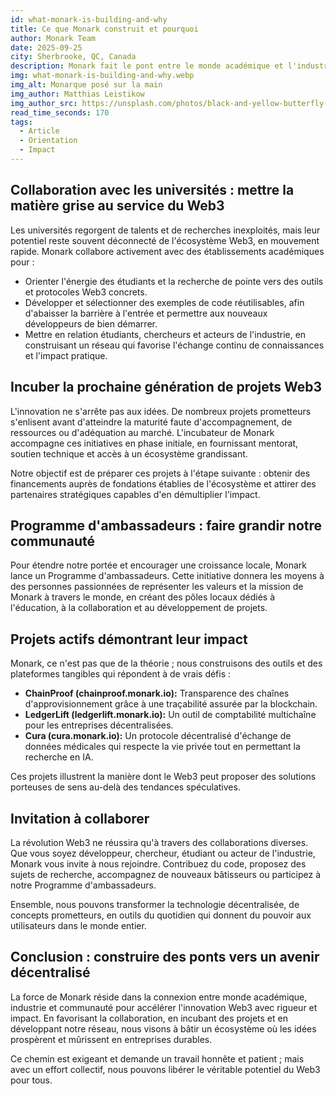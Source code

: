 ```yaml
---
id: what-monark-is-building-and-why
title: Ce que Monark construit et pourquoi
author: Monark Team
date: 2025-09-25
city: Sherbrooke, QC, Canada
description: Monark fait le pont entre le monde académique et l'industrie Web3 en transformant la recherche étudiante en projets viables. Elle incube des initiatives en phase initiale et a conçu des solutions concrètes pour la transparence des chaînes d'approvisionnement et le partage sécurisé des données médicales.
img: what-monark-is-building-and-why.webp
img_alt: Monarque posé sur la main
img_author: Matthias Leistikow
img_author_src: https://unsplash.com/photos/black-and-yellow-butterfly-on-persons-hand-VmwH8vCgUkY
read_time_seconds: 170
tags:
  - Article
  - Orientation
  - Impact
---
```


## Collaboration avec les universités : mettre la matière grise au service du Web3

Les universités regorgent de talents et de recherches inexploités, mais leur potentiel reste souvent déconnecté de l'écosystème Web3, en mouvement rapide. Monark collabore activement avec des établissements académiques pour :

- Orienter l'énergie des étudiants et la recherche de pointe vers des outils et protocoles Web3 concrets.
- Développer et sélectionner des exemples de code réutilisables, afin d'abaisser la barrière à l'entrée et permettre aux nouveaux développeurs de bien démarrer.
- Mettre en relation étudiants, chercheurs et acteurs de l'industrie, en construisant un réseau qui favorise l'échange continu de connaissances et l'impact pratique.

## Incuber la prochaine génération de projets Web3

L'innovation ne s'arrête pas aux idées. De nombreux projets prometteurs s'enlisent avant d'atteindre la maturité faute d'accompagnement, de ressources ou d'adéquation au marché. L'incubateur de Monark accompagne ces initiatives en phase initiale, en fournissant mentorat, soutien technique et accès à un écosystème grandissant.

Notre objectif est de préparer ces projets à l'étape suivante : obtenir des financements auprès de fondations établies de l'écosystème et attirer des partenaires stratégiques capables d'en démultiplier l'impact.

## Programme d'ambassadeurs : faire grandir notre communauté

Pour étendre notre portée et encourager une croissance locale, Monark lance un Programme d'ambassadeurs. Cette initiative donnera les moyens à des personnes passionnées de représenter les valeurs et la mission de Monark à travers le monde, en créant des pôles locaux dédiés à l'éducation, à la collaboration et au développement de projets.

## Projets actifs démontrant leur impact

Monark, ce n'est pas que de la théorie ; nous construisons des outils et des plateformes tangibles qui répondent à de vrais défis :

- **ChainProof (chainproof.monark.io):** Transparence des chaînes d'approvisionnement grâce à une traçabilité assurée par la blockchain.
- **LedgerLift (ledgerlift.monark.io):** Un outil de comptabilité multichaîne pour les entreprises décentralisées.
- **Cura (cura.monark.io):** Un protocole décentralisé d'échange de données médicales qui respecte la vie privée tout en permettant la recherche en IA.

Ces projets illustrent la manière dont le Web3 peut proposer des solutions porteuses de sens au-delà des tendances spéculatives.

## Invitation à collaborer

La révolution Web3 ne réussira qu'à travers des collaborations diverses. Que vous soyez développeur, chercheur, étudiant ou acteur de l'industrie, Monark vous invite à nous rejoindre. Contribuez du code, proposez des sujets de recherche, accompagnez de nouveaux bâtisseurs ou participez à notre Programme d'ambassadeurs.

Ensemble, nous pouvons transformer la technologie décentralisée, de concepts prometteurs, en outils du quotidien qui donnent du pouvoir aux utilisateurs dans le monde entier.

## Conclusion : construire des ponts vers un avenir décentralisé

La force de Monark réside dans la connexion entre monde académique, industrie et communauté pour accélérer l'innovation Web3 avec rigueur et impact. En favorisant la collaboration, en incubant des projets et en développant notre réseau, nous visons à bâtir un écosystème où les idées prospèrent et mûrissent en entreprises durables.

Ce chemin est exigeant et demande un travail honnête et patient ; mais avec un effort collectif, nous pouvons libérer le véritable potentiel du Web3 pour tous.